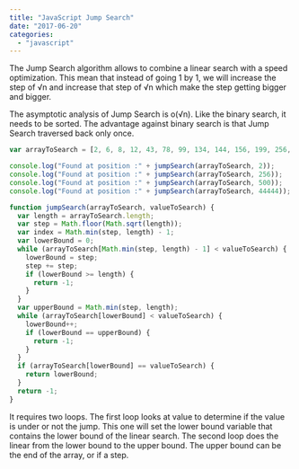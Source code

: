 ```yaml
---
title: "JavaScript Jump Search"
date: "2017-06-20"
categories:
  - "javascript"
---
```


The Jump Search algorithm allows to combine a linear search with a speed optimization. This mean that instead of going 1 by 1, we will increase the step of √n and increase that step of √n which make the step getting bigger and bigger.

The asymptotic analysis of Jump Search is o(√n). Like the binary search, it needs to be sorted. The advantage against binary search is that Jump Search traversed back only once.

```typescript
var arrayToSearch = [2, 6, 8, 12, 43, 78, 99, 134, 144, 156, 199, 256, 500];

console.log("Found at position :" + jumpSearch(arrayToSearch, 2));
console.log("Found at position :" + jumpSearch(arrayToSearch, 256));
console.log("Found at position :" + jumpSearch(arrayToSearch, 500));
console.log("Found at position :" + jumpSearch(arrayToSearch, 44444));

function jumpSearch(arrayToSearch, valueToSearch) {
  var length = arrayToSearch.length;
  var step = Math.floor(Math.sqrt(length));
  var index = Math.min(step, length) - 1;
  var lowerBound = 0;
  while (arrayToSearch[Math.min(step, length) - 1] < valueToSearch) {
    lowerBound = step;
    step += step;
    if (lowerBound >= length) {
      return -1;
    }
  }
  var upperBound = Math.min(step, length);
  while (arrayToSearch[lowerBound] < valueToSearch) {
    lowerBound++;
    if (lowerBound == upperBound) {
      return -1;
    }
  }
  if (arrayToSearch[lowerBound] == valueToSearch) {
    return lowerBound;
  }
  return -1;
}
```

It requires two loops. The first loop looks at value to determine if the value is under or not the jump. This one will set the lower bound variable that contains the lower bound of the linear search. The second loop does the linear from the lower bound to the upper bound. The upper bound can be the end of the array, or if a step.
